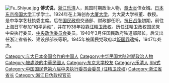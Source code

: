 [[File:Fu_Shiyue.jpg|thumb]]
{{Unreferenced |time=2011-05-11T06:44:12+00:00 }}
'''傅式说'''{{BD|1891年||1947年||}}，[[浙江|浙江]][[乐清|乐清]]人，民国时期政治人物，[[章太炎|章太炎]]侄女婿。[[日本|日本]][[东京帝国大学|东京帝国大学]]工学学士。1924年在上海创办[[大厦大学|大厦大学]]，为大夏大学校董、教授。是中华学艺社执委主席。后在[[国民政府|国民政府]]交通部、财政部任职。[[抗日战争|抗日战争]]初期，前往上海日军参加“和平运动”，并在1938年投靠[[汪精卫政权|汪精卫政权]]。历任汪精卫政权国民党中央执行委员、[[中央政治委员会_(汪精卫政权)|中央政治委员会]]委员。1940年3月任国民政府铁道部部长，后又出任浙江省省长、建设部部长等职。1945年被国民党政府以[[叛国罪|叛国罪]]逮捕，1947年处决。

{{浙江行政长官}}
{{DEFAULTSORT:Fu傅}}
[[Category:与大日本帝国合作的中国人|Category:与大日本帝国合作的中国人]]
[[Category:中华民国大陆时期政治人物|Category:中华民国大陆时期政治人物]]
[[Category:被處決的中華民國人|Category:被處決的中華民國人]]
[[Category:东京大学校友|Category:东京大学校友]]
[[Category:乐清人|Category:乐清人]]
[[Category:傅姓|Shi式]]
[[Category:中国国民党第六届中央执行委员会委员_(汪精卫政权)|Category:中国国民党第六届中央执行委员会委员 (汪精卫政权)]]
[[Category:浙江省省长|Category:浙江省省长]]
[[Category:浙江日伪政权官员|Category:浙江日伪政权官员]]